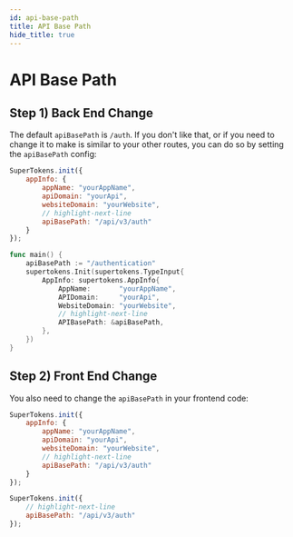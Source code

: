 ```yaml
---
id: api-base-path
title: API Base Path
hide_title: true
---
```


<!-- COPY DOCS -->
<!-- ./thirdpartyemailpassword/common-customizations/changing-base-path/api-base-path.mdx -->


# API Base Path

## Step 1) Back End Change 

The default `apiBasePath` is `/auth`. If you don't like that, or if you need to change it to make is similar to your other routes, you can do so by setting the `apiBasePath` config:

<BackendSDKTabs>
<TabItem value="nodejs">

```jsx
SuperTokens.init({
    appInfo: {
        appName: "yourAppName",
        apiDomain: "yourApi",
        websiteDomain: "yourWebsite",
        // highlight-next-line
        apiBasePath: "/api/v3/auth" 
    }
});
```
</TabItem>
<TabItem value="go">

```go
func main() {
	apiBasePath := "/authentication"
	supertokens.Init(supertokens.TypeInput{
		AppInfo: supertokens.AppInfo{
			AppName:       "yourAppName",
			APIDomain:     "yourApi",
			WebsiteDomain: "yourWebsite",
			// highlight-next-line
			APIBasePath: &apiBasePath,
		},
	})
}
```
</TabItem>
</BackendSDKTabs>

## Step 2) Front End Change

You also need to change the `apiBasePath` in your frontend code:
 
<FrontendSDKTabs>
<TabItem value="reactjs">

```jsx
SuperTokens.init({
    appInfo: {
        appName: "yourAppName",
        apiDomain: "yourApi",
        websiteDomain: "yourWebsite",
        // highlight-next-line
        apiBasePath: "/api/v3/auth"
    }
});
```
</TabItem>
<TabItem value="vanillajs">

```jsx
SuperTokens.init({
    // highlight-next-line
    apiBasePath: "/api/v3/auth"
});
```
</TabItem>
</FrontendSDKTabs>
